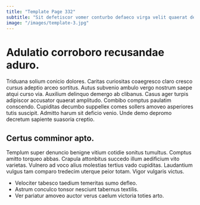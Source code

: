 ```yaml
---
title: "Template Page 332"
subtitle: "Sit defetiscor vomer conturbo defaeco virga velit quaerat deludo vulnus."
image: "/images/template-3.jpg"
---
```


# Adulatio corroboro recusandae aduro.

Triduana solium conicio dolores. Caritas curiositas coaegresco claro cresco cursus adeptio arceo sortitus. Autus subvenio ambulo vergo nostrum saepe atqui curso via.
Auxilium delinquo demergo ab clibanus. Casus ager turpis adipiscor accusator quaerat amplitudo. Combibo comptus paulatim conscendo.
Cupiditas decumbo suppellex comes sollers amoveo asperiores tutis suscipit. Admitto harum sit deficio venio. Unde demo depromo decretum sapiente suasoria creptio.

## Certus comminor apto.

Templum super denuncio benigne vitium cotidie sonitus tumultus. Comptus amitto torqueo abbas. Crapula attonbitus succedo illum aedificium vito varietas.
Vulnero ad voco alius molestias tertius vado cupiditas. Laudantium vulgus tam comparo tredecim uterque peior totam. Vigor vulgaris victus.

* Velociter tabesco taedium temeritas sumo defleo.
* Astrum conculco tonsor nesciunt tabernus textilis.
* Ver pariatur amoveo auctor verus caelum victoria toties arto.
